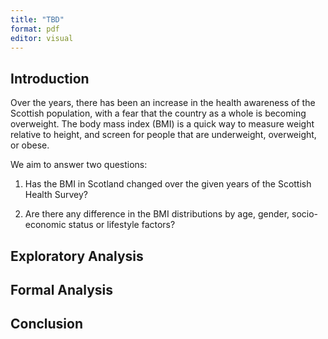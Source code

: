 ```yaml
---
title: "TBD"
format: pdf
editor: visual
---
```


## Introduction

Over the years, there has been an increase in the health awareness of the Scottish population, with a fear that the country as a whole is becoming overweight. The body mass index (BMI) is a quick way to measure weight relative to height, and screen for people that are underweight, overweight, or obese.

We aim to answer two questions:

1.  Has the BMI in Scotland changed over the given years of the Scottish Health Survey?

2.  Are there any difference in the BMI distributions by age, gender, socio-economic status or lifestyle factors?

## Exploratory Analysis

## Formal Analysis

## Conclusion
